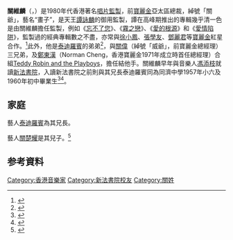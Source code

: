 {{藝人
|姓名 = 關維麟
|類型 = 監製
|圖片 = 
|圖片尺寸 = 
|圖片簡介 = 
|本名 = 
|外文名 = 
|外文 = 
|羅馬拼音 = 
|英文名 = William Kwan 
|暱稱 = 
|其他藝名 = 
|國籍 = {{CNHK}}
|民族 = [[漢族|漢族]]
|籍貫 = 
|出生日期 = {{birth year and age|1946}}
|出生地點 = 
|逝世日期 = 
|逝世地點 = 
|職業 = [[監製|監製]]
|語言 = [[粵語|粵語]]、[[英語|英語]]、[[現代標準漢語|國語]]
|母校 = 同濟中學（小學部）<br>同濟中學<br>[[新法書院|新法書院]]<ref>{{cite web |url=https://www.facebook.com/headlineshk/posts/773489646056692/ |title=Ricky Fung馮添枝談他與Teddy Robin的相遇 |last= |first= |date=2014-12-01|website= |publisher=Headlines Magazine |access-date=2020-01-24|quote=}}</ref>
|配偶 = 
|兒女 = 兒子：[[關楚耀|關楚耀]]<br>{{birth date and age|1983|3|24}}
|父母 = 
|出道作 = 
|代表作 = 
|活躍年代 = 1980年代至今
}}

'''關維麟'''（{{lang-en|William Kwan}}，{{bd|1946年||}}）是1980年代香港著名[[音樂製作人|唱片監製]]，前[[寶麗金|寶麗金]]亞太區總裁，綽號「關爺」，藝名“畫子”，是天王[[譚詠麟|譚詠麟]]的御用監製，譚在高峰期推出的專輯幾乎清一色是由關維麟擔任監製，例如《[[忘不了您|忘不了您]]》、《[[霧之戀|霧之戀]]》、《[[愛的根源|愛的根源]]》和《[[愛情陷阱|愛情陷阱]]》，監製過的經典專輯數之不盡，亦常與[[徐小鳳|徐小鳳]]、[[張學友|張學友]]、[[鄧麗君|鄧麗君]]等[[寶麗金|寶麗金]]紅星合作。<ref>{{Cite web|url=http://info.wenweipo.com/?action-viewnews-itemid-35996 |title=香港娛樂圈十大太子爺 |access-date=2015-03-04 |archive-url=https://web.archive.org/web/20150723073356/http://info.wenweipo.com/?action-viewnews-itemid-35996|archive-date=2015-07-23 |dead-url=yes }}</ref>此外，他是[[泰迪羅賓|泰迪羅賓]]的弟弟<ref>{{Cite web |url=http://rudileung.com/tag/%E9%97%9C%E7%B6%AD%E9%BA%9F/ |title=關維麟Archive |access-date=2015-03-04 |archive-date=2016-03-08 |archive-url=https://web.archive.org/web/20160308003813/http://rudileung.com/tag/%e9%97%9c%e7%b6%ad%e9%ba%9f/ |dead-url=no }}</ref>，與[[關偉|關偉]]（綽號「威爺」，前寶麗金總經理）三兄弟，及[[鄭東漢|鄭東漢]]（Norman Cheng，香港寶麗金1971年成立時首任總經理）合組[[Teddy_Robin_and_the_Playboys|Teddy Robin and the Playboys]]，擔任結他手。關維麟早年與音樂人[[馮添枝|馮添枝]]就讀[[新法書院|新法書院]]，入讀新法書院之前則與其兄長泰迪羅賓同為同濟中學1957年小六及1960年初中畢業生<ref>{{cite news | title=同濟中學舉行交燈及畢業典禮 是屆畢業生名單 | url=https://mmis.hkpl.gov.hk/coverpage/-/coverpage/view?_coverpage_WAR_mmisportalportlet_hsf=%E5%90%8C%E6%BF%9F%E4%B8%AD%E5%AD%B8&_coverpage_WAR_mmisportalportlet_actual_q=%28%20verbatim_dc.collection%3A%28%22Old%5C%20HK%5C%20Newspapers%22%29%20%29%20AND+%28%20%28%20allTermsMandatory%3A%28true%29%20OR+all_dc.title%3A%28%E5%90%8C%E6%BF%9F%E4%B8%AD%E5%AD%B8%29%20OR+all_dc.creator%3A%28%E5%90%8C%E6%BF%9F%E4%B8%AD%E5%AD%B8%29%20OR+all_dc.contributor%3A%28%E5%90%8C%E6%BF%9F%E4%B8%AD%E5%AD%B8%29%20OR+all_dc.subject%3A%28%E5%90%8C%E6%BF%9F%E4%B8%AD%E5%AD%B8%29%20OR+fulltext%3A%28%E5%90%8C%E6%BF%9F%E4%B8%AD%E5%AD%B8%29%20OR+all_dc.description%3A%28%E5%90%8C%E6%BF%9F%E4%B8%AD%E5%AD%B8%29%20%29%20%29&_coverpage_WAR_mmisportalportlet_sort_field=dc.publicationdate_bsort&p_r_p_-1078056564_c=QF757YsWv5%2FH7zGe%2FKF%2BFOFQJT8NXb5n&_coverpage_WAR_mmisportalportlet_o=166&_coverpage_WAR_mmisportalportlet_sort_order=asc&_coverpage_WAR_mmisportalportlet_filter=dc.publicationdate_dt%3A%5B1950-01-01T00%3A00%3A00Z+TO+1959-12-31T15%3A59%3A59Z%5D | page=7 | publisher=華僑日報 | date=1957-07-22 | accessdate=2021-10-21 | quote= | archive-date=2021-10-21 | archive-url=https://web.archive.org/web/20211021153451/https://mmis.hkpl.gov.hk/coverpage/-/coverpage/view?_coverpage_WAR_mmisportalportlet_hsf=%E5%90%8C%E6%BF%9F%E4%B8%AD%E5%AD%B8&_coverpage_WAR_mmisportalportlet_actual_q=%28%20verbatim_dc.collection%3A%28%22Old%5C%20HK%5C%20Newspapers%22%29%20%29%20AND+%28%20%28%20allTermsMandatory%3A%28true%29%20OR+all_dc.title%3A%28%E5%90%8C%E6%BF%9F%E4%B8%AD%E5%AD%B8%29%20OR+all_dc.creator%3A%28%E5%90%8C%E6%BF%9F%E4%B8%AD%E5%AD%B8%29%20OR+all_dc.contributor%3A%28%E5%90%8C%E6%BF%9F%E4%B8%AD%E5%AD%B8%29%20OR+all_dc.subject%3A%28%E5%90%8C%E6%BF%9F%E4%B8%AD%E5%AD%B8%29%20OR+fulltext%3A%28%E5%90%8C%E6%BF%9F%E4%B8%AD%E5%AD%B8%29%20OR+all_dc.description%3A%28%E5%90%8C%E6%BF%9F%E4%B8%AD%E5%AD%B8%29%20%29%20%29&_coverpage_WAR_mmisportalportlet_sort_field=dc.publicationdate_bsort&p_r_p_-1078056564_c=QF757YsWv5%2FH7zGe%2FKF%2BFOFQJT8NXb5n&_coverpage_WAR_mmisportalportlet_o=166&_coverpage_WAR_mmisportalportlet_sort_order=asc&_coverpage_WAR_mmisportalportlet_filter=dc.publicationdate_dt%3A%5B1950-01-01T00%3A00%3A00Z+TO+1959-12-31T15%3A59%3A59Z%5D | dead-url=no }}</ref><ref>{{cite news |title=畢業禮更見熱鬧 十二間學校舉行 |url=https://mmis.hkpl.gov.hk/coverpage/-/coverpage/view?_coverpage_WAR_mmisportalportlet_hsf=%E7%95%A2%E6%A5%AD%E5%85%B8%E7%A6%AE&p_r_p_-1078056564_c=QF757YsWv5%2FH7zGe%2FKF%2BFGxtfluZFNhG&_coverpage_WAR_mmisportalportlet_o=942&_coverpage_WAR_mmisportalportlet_actual_q=%28%20verbatim_dc.collection%3A%28%22Old%5C%20HK%5C%20Newspapers%22%29%20%29%20AND+%28%20%28%20allTermsMandatory%3A%28true%29%20OR+all_dc.title%3A%28%E7%95%A2%E6%A5%AD%E5%85%B8%E7%A6%AE%29%20OR+all_dc.creator%3A%28%E7%95%A2%E6%A5%AD%E5%85%B8%E7%A6%AE%29%20OR+all_dc.contributor%3A%28%E7%95%A2%E6%A5%AD%E5%85%B8%E7%A6%AE%29%20OR+all_dc.subject%3A%28%E7%95%A2%E6%A5%AD%E5%85%B8%E7%A6%AE%29%20OR+fulltext%3A%28%E7%95%A2%E6%A5%AD%E5%85%B8%E7%A6%AE%29%20OR+all_dc.description%3A%28%E7%95%A2%E6%A5%AD%E5%85%B8%E7%A6%AE%29%20%29%20%29&_coverpage_WAR_mmisportalportlet_sort_field=dc.publicationdate_bsort&_coverpage_WAR_mmisportalportlet_sort_order=desc&_coverpage_WAR_mmisportalportlet_filter=dc.publicationdate_dt%3A%5B1960-01-01T00%3A00%3A00Z+TO+1969-12-31T15%3A59%3A59Z%5D |page=13 |language= |publisher=華僑日報 | date=1960-07-22 |accessdate=2022-04-13 |quote= }}</ref>。

== 家庭 ==
藝人[[泰迪羅賓|泰迪羅賓]]為其兄長。

藝人[[關楚耀|關楚耀]]是其兒子。<ref>{{Cite web |url=http://www.on.cc/hk/bkn/cnt/entertainment/20141208/bkn-20141208002537700-1208_00862_001.html |title=關楚耀與爸爸關維麟溝通少　難得合唱有火花 |access-date=2015-03-04 |archive-date=2015-09-24 |archive-url=https://web.archive.org/web/20150924060244/http://www.on.cc/hk/bkn/cnt/entertainment/20141208/bkn-20141208002537700-1208_00862_001.html |dead-url=no }}</ref>

==参考資料==
{{reflist}}

{{勁歌金曲頒獎典禮最佳監製}}
[[Category:香港音樂家|Category:香港音樂家]]
[[Category:新法書院校友|Category:新法書院校友]]
[[Category:關姓|Category:關姓]]